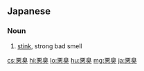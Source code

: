 ==Japanese==
{{ja-kanjitab|あく|しゅう|yomi=on}}
{{wikipedia|lang=ja}}

===Noun===
{{ja-noun|あくしゅう}}

# [[stink]], strong bad smell

[[cs:悪臭]]
[[hi:悪臭]]
[[lo:悪臭]]
[[hu:悪臭]]
[[mg:悪臭]]
[[ja:悪臭]]